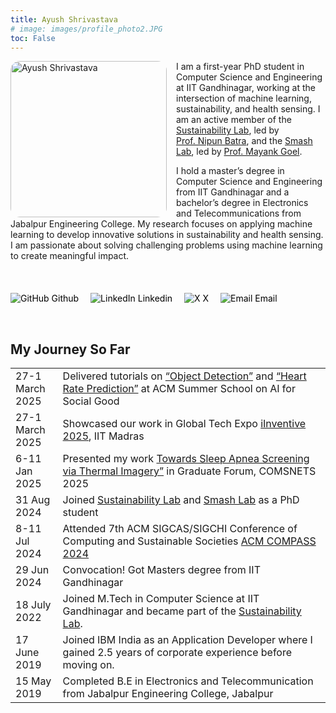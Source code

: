 ```yaml
---
title: Ayush Shrivastava
# image: images/profile_photo2.JPG
toc: False
---
```




<img src="images/profile_photo2.JPG" 
     style="float: left; margin: 0 15px 0 0; width: 250px; height: 250px; border-radius: 15px;" 
     alt="Ayush Shrivastava">


<p style="margin-right:-20%;">
I am a first-year PhD student in Computer Science and Engineering at IIT Gandhinagar, working at the intersection of machine learning, sustainability, and health sensing. I am an active member of the <a href="https://sustainability-lab.github.io/">Sustainability Lab</a>, led by <a href="https://nipunbatra.github.io/">Prof. Nipun Batra</a>, and the <a href="https://smashlab.io/">Smash Lab</a>, led by <a href="https://mynkgoel.github.io/">Prof. Mayank Goel</a>.  

I hold a master's degree in Computer Science and Engineering from IIT Gandhinagar and a bachelor's degree in Electronics and Telecommunications from Jabalpur Engineering College. My research focuses on applying machine learning to develop innovative solutions in sustainability and health sensing. I am passionate about solving challenging problems using machine learning to create meaningful impact.

</p>

<br>

<div style="margin-top: 20px;">
  <a href="https://github.com/AyushShrivstava/" target="Github" style="margin-right: 15px; color: black; text-decoration: none;">
    <img src="https://img.icons8.com/material-outlined/30/000000/github.png" alt="GitHub"> Github
  </a>
  <a href="https://www.linkedin.com/in/shrivastavaayush" target="Linkedin" style="margin-right: 15px; color: black; text-decoration: none;">
    <img src="https://img.icons8.com/material-outlined/30/000000/linkedin.png" alt="LinkedIn"> Linkedin
  </a>
  <a href="https://x.com/Shriman_Ayush" target="X" style="margin-right: 15px; color: black; text-decoration: none;">
    <img src="https://img.icons8.com/material-outlined/30/000000/twitter.png" alt="X"> X 
  </a>
  <a href="mailto:shrivastavaayush@iitgn.ac.in" target="Email" style="color: black; text-decoration: none;">
    <img src="https://img.icons8.com/material-outlined/30/000000/email.png" alt="Email"> Email
  </a>
</div>

<br>

## My Journey So Far



<table>
  <colgroup>
      <col span="1" style="width: 15%;">
  </colgroup>
  <tr>
    <td>27-1 March 2025</td>
    <td>Delivered tutorials on <a href ="https://www.youtube.com/watch?v=d-5qFLUMlys&t=6s">"Object Detection"</a> and <a href ="https://www.youtube.com/watch?v=2kbMB18UlzY&t=3s">"Heart Rate Prediction"</a> at ACM Summer School on AI for Social Good
    </td>
  </tr>
  <tr>
    <td>27-1 March 2025</td>
    <td>Showcased our work in Global Tech Expo <a href ="https://iinventiv.iitm.ac.in/assets/images/Gallery/es/67.JPG">iInventive 2025</a>, IIT Madras</td>
  </tr>
  <tr>
    <td>6-11 Jan 2025</td>
    <td>Presented my work <a href ="http://www.comsnets.org/archive/2025/graduate_forum.html#accepted_grad">Towards Sleep Apnea Screening via Thermal Imagery"</a> in Graduate Forum, COMSNETS 2025</td>
  </tr>
  <tr>
    <td>31 Aug 2024</td>
    <td>Joined <a href="https://sustainability-lab.github.io/">Sustainability Lab</a> and <a href="https://smashlab.io/">Smash Lab</a> as a PhD student</td>
  </tr>
  <!-- <tr>
    <td>15 Jul 2024</td>
    <td>Joined IIT Gandhinagar as PhD student under the supervision of Prof Nipun Batra and Prof Mayank Goel</td>
  </tr> -->
  <tr>
    <td>8-11 Jul 2024</td>
    <td>Attended 7th ACM SIGCAS/SIGCHI Conference of Computing and Sustainable Societies <a href ="https://compass.acm.org/">ACM COMPASS 2024</a></td>
  </tr>
  <tr>
    <td>29 Jun 2024</td>
    <td>Convocation! Got Masters degree from IIT Gandhinagar</td>
  </tr>
  <!-- <tr>
    <td>14 Jun 2024</td>
    <td>Got brutally attacked but successfully defended my Masters Thesis</td>
  </tr> -->
  <!-- <tr>
    <td>16 May 2024</td>
    <td>Visited the Sleep Clinic, Pulmonary Division at <a href="https://en.wikipedia.org/wiki/All_India_Institute_of_Medical_Sciences,_New_Delhi">All India Institute of Medical Sciences, Delhi</a> for a Project</td>
  </tr> -->
  <!-- <tr>
    <td>2 Feb 2024</td>
    <td>Submitted the first draft of our work to IMWUT '24, marking my first research paper submission ever.</td>
  </tr> -->
  <!-- <tr>
    <td>10 Oct 2023</td>
    <td>Got Placed in <a href="https://www.atlascopco.com/en-in/about-atlas-copco">Atlas Copco</a> as Software Developer</td>
  </tr> -->
  <!-- <tr>
    <td>17 May 2023</td>
    <td>Joined <a href="https://aman1chaudhary.github.io/pdc-website/">Professional Developement Council (PDC)</a> as Council Member at IIT Gandhinagar</td>
  </tr> -->
  <!-- <tr>
    <td>01 Jan 2023</td>
    <td>Joined <a href="https://sustainability-lab.github.io/">Sustainability Lab</a> as a masters student at IIT Gandhinagar</td>
  </tr> -->
  <tr>
    <td>18 July 2022</td>
    <td>
      Joined M.Tech in Computer Science at IIT Gandhinagar and became part of the <a href="https://sustainability-lab.github.io/" target="_blank">Sustainability Lab</a>.
    </td>
  </tr>
  <!-- <tr>
    <td>15 Mar 2022</td>
    <td>Attained 98.16 percentile in Graduate Aptitude Test in Engineering 2022 (GATE’22)</td>
  </tr> -->
  <tr>
    <td>17 June 2019</td>
    <td>
      Joined IBM India as an Application Developer where I gained 2.5 years of corporate experience before moving on.
    </td>
  </tr>
  <tr>
    <td>15 May 2019</td>
    <td>Completed B.E in Electronics and Telecommunication from Jabalpur Engineering College, Jabalpur</td>
  </tr>
</table>
